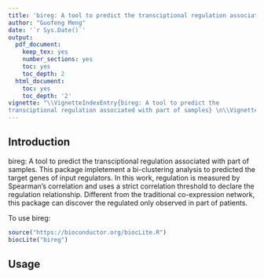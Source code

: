 ---
title: 'bireg: A tool to predict the transciptional regulation associated with part of samples'
author: "Guofeng Meng"
date: '`r Sys.Date()`'
output:
  pdf_document:
    keep_tex: yes
    number_sections: yes
    toc: yes
    toc_depth: 2
  html_document:
    toc: yes
    toc_depth: '2'
vignette: "\\VignetteIndexEntry{bireg: A tool to predict the
transciptional regulation associated with part of samples} \n\\VignetteEncoding{UTF-8} \n\\VignetteEngine{knitr::rmarkdown}\n"
---

<!--
%\VignetteEngine{knitr::knitr}
%\VignetteIndexEntry{bireg: A tool to predict the transciptional regulation associated with part of samples}
-->

## Introduction

bireg: A tool to predict the transciptional regulation associated with part of samples. This package impletement a bi-clustering analysis to predicted the target genes of input regulators. In this work, regulation is measured by Spearman's correlation and uses a strict correlation threshold to declare the regulation relationship. Different from the traditional co-expression network, this package can discover the regulated only observed in part of patients. 


To use bireg:
```{r, eval=FALSE}
source("https://bioconductor.org/biocLite.R")
biocLite("bireg")
```

## Usage
